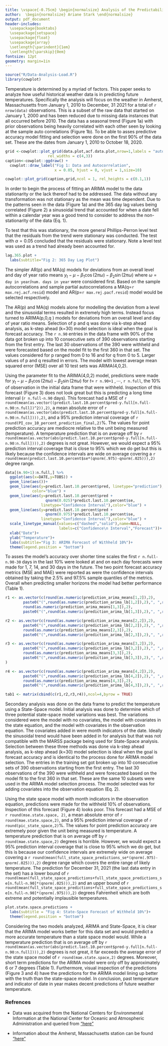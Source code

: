 ```yaml
---
title: \vspace{-0.75cm} \begin{normalsize} Analysis of the Predictability of Weather Data \end{normalsize} \vspace{-0.5cm}
author:  \begin{normalsize} Ariane Stark \end{normalsize}
output: pdf_document
header-includes:
  \usepackage{booktabs}
  \usepackage{setspace}
  \usepackage{float}
  \usepackage{array}
  \setlength{\parindent}{1em}
  \setlength{\parskip}{0em}
fontsize: 12pt
geometry: margin=1in
---
```

```r
source("R/Data-Analysis-Load.R")
library(cowplot)
```


\doublespacing

<!-- Introduction -->

Temperature is determined by a myriad of factors. This paper seeks to analyze how useful historical weather data is in predicting future temperatures. Specifically the analysis will focus on the weather in Amherst, Massachusetts from January 1, 2010 to December, 31 2021 for a total of `r nrow(data)` observations. This is a subset of the raw data that started on January 1, 2000 and has been reduced due to missing data instances that all occurred before 2010. The data has a seasonal trend (Figure 1a) with prior observations being heavily correlated with each other seen by looking at the sample auto correlations (Figure 1b). To be able to asses predictive accuracy model fitting and selection were done on the first 90% of the data set. These are the dates from January 1, 2010 to October 18, 2020.


```r
grid <-cowplot::plot_grid(data.plot,acf.data.plot,nrow=1,labels = "auto",
                   rel_widths = c(4,3)) 
caption<-cowplot::ggdraw() + 
  cowplot::draw_label("Fig 1: Data and Autocorrelation",
                      x = 0.05, hjust = 0, vjust = 1,size=10)

cowplot::plot_grid(caption,grid,ncol = 1, rel_heights = c(0.1,1))
```


<!-- ARIMA Model Selection -->

In order to begin the process of fitting an ARIMA model to the data stationarity or the lack thereof had to be addressed. The data without any transformation was not stationary as the mean was time dependent. Due to the patterns seen in the data (Figure 1a) and the 365 day lag values being correlated (Figure 2) a sinusoidal trend that accounted for when a date fell within a calendar year was a good trend to consider to address the non-stationarity of the data (Eq. 1). 
\begin{equation}
\texttt{Temp.}=X\underline{\beta}; X=[ \underline{1}, \cos(2\pi\omega),\sin(2\pi\omega) ]; \omega=\texttt{day in year}/\texttt{num.days in year} 
\end{equation}

To test that this was stationary, the more general Phillips-Perron level test that the residuals from the trend were stationary was conducted. The test with $\alpha=0.05$ concluded that the residuals were stationary. Note a level test was used as a trend had already been accounted for.



```r
lag.365.plot +
  labs(subtitle="Fig 2: 365 Day Lag Plot")
```




The simpler AR(p) and MA(q) models for deviations from an overall level and day of year ratio means $y_t-\mu -\beta_1\cos(2\pi\omega)-\beta_2\sin(2\pi\omega)$ where $\omega=\texttt{day in year}/\texttt{num. days in year}$ were considered first. Based on the sample autocorrelations and sample partial autocorrelations a MA(q=`r max.rej.acf.resid`) model and AR(p=`r max.rej.pacf.resid`) model would be selected respectively. 

The AR(p) and MA(q) models alone for modelling the deviation from a level and the sinusoidal terms resulted in extremely high terms. Instead focus turned to ARIMA(p,0,q ) models for deviations from an overall level and day of year ratio means. Selection of p and q was done via k-step ahead analysis, as k-step ahead (k=30) model selection is ideal when the goal is forecast accuracy. The `r n.90` entries in the data frame with 90% of the data got broken up into 10 consecutive sets of 390 observations starting from the first entry. The last 30 observations of the 390 were withheld and were forecasted based on the model fit to the first 360 in that set. The values considered for p ranged from 0 to 16 and for q from 0 to 5. Larger values of p and q resulted in errors. The model with lowest average mean squared error (MSE) over all 10 test sets was ARIMA(4,0,2).


 <!-- ARIMA Conclusion -->
 
Using the parameter fit to the ARIMA(4,0,2) model, predictions were made for $y_t-\mu -\beta_1\cos(2\pi\omega)-\beta_2\sin(2\pi\omega)$ for $t=$ `r n.90+1` $,\cdots,$ `r n.full`, the 10% of observation in the initial data frame that were withheld. Inspection of this forecast (Figure 3) does not look great but this is predicting a long time interval (`r n.full-n.90` days). This forecast had a MSE of `r round(mean(as.vector((predict.last.10.percent$pred-y.full[n.full-n.90:n.full])^2)),2)`, a mean absolute error of `r round(mean(as.vector(abs(predict.last.10.percent$pred-y.full[n.full-n.90:n.full]))),2)`, and a 95% prediction interval coverage of `r round(PI_cov_10_percent_prediction_final,2)`%. The values for point prediction accuracy are mediocre relative to the unit being measured (temperature). A temperature prediction that is on average off by `r round(mean(as.vector(abs(predict.last.10.percent$pred-y.full[n.full-n.90:n.full]))),2)` degrees is not great. However, we would expect a 95% prediction interval coverage that is close to 95% which we do get but this is likely because the confidence intervals are wide on average covering a `r round(mean(predict.last.10.percent$se*(qnorm(.975)-qnorm(.025))),2)` degree range.
 
```r
data[(n.90+1):n.full,] %>% 
  ggplot(aes(x=DATE,y=TOBS)) +
  geom_line(aes())+
  geom_line(aes(y=predict.last.10.percent$pred, linetype="prediction"),
            color="blue") +
  geom_line(aes(y=predict.last.10.percent$pred +
                  qnorm(0.025)*predict.last.10.percent$se,
                linetype="Confidence Interval"),color="blue") +
  geom_line(aes(y=predict.last.10.percent$pred +
                  qnorm(0.975)*predict.last.10.percent$se,
                linetype="Confidence Interval"),color="blue") +
  scale_linetype_manual(values=c("dashed","solid"),name=NULL,
                        labels=c("Confidence\n Interval","Forecast"))+
  xlab("Date")+
  ylab("Temperature")+
  labs(subtitle="Fig 3: ARIMA Forecast of Withheld 10%")+
  theme(legend.position = "bottom")
```
 

To asses the model's accuracy over shorter time scales the first `r n.full-n.90-30` days in the last 10% were looked at and on each day forecasts were made for 1, 7, 14, and 30 days in the future. The two point forecast accuracy metrics (MSE and MAE) were reported as were the confidence intervals obtained by taking the 2.5% and 97.5% sample quantiles of the metrics. Overall when predicting smaller horizons the model had better performance (Table 1).
 
```r
r1 <- as.vector(c(round(as.numeric(prediction_arima_means[1,2]),2),
        paste0("(",round(as.numeric(prediction_arima_lb[1,2]),2),", ",round(as.numeric(prediction_arima_ub[1,2]),2),")"),
        round(as.numeric(prediction_arima_means[1,3]),2),
        paste0("(",round(as.numeric(prediction_arima_lb[1,3]),2),", ",round(as.numeric(prediction_arima_ub[1,3]),2),")")))

r2 <- as.vector(c(round(as.numeric(prediction_arima_means[2,2]),2),
        paste0("(",round(as.numeric(prediction_arima_lb[2,2]),2),", ",round(as.numeric(prediction_arima_ub[2,2]),2),")"),
        round(as.numeric(prediction_arima_means[2,3]),2),
        paste0("(",round(as.numeric(prediction_arima_lb[2,3]),2),", ",round(as.numeric(prediction_arima_ub[2,3]),2),")")))

r3 <- as.vector(c(round(as.numeric(prediction_arima_means[3,2]),2),
        paste0("(",round(as.numeric(prediction_arima_lb[3,2]),2),", ",round(as.numeric(prediction_arima_ub[3,2]),2),")"),
        round(as.numeric(prediction_arima_means[3,3]),2),
        paste0("(",round(as.numeric(prediction_arima_lb[3,3]),2),", ",round(as.numeric(prediction_arima_ub[3,3]),2),")"))
)

r4 <- as.vector(c(round(as.numeric(prediction_arima_means[4,2]),2),
        paste0("(",round(as.numeric(prediction_arima_lb[4,2]),2),", ",round(as.numeric(prediction_arima_ub[4,2]),2),")"),
        round(as.numeric(prediction_arima_means[4,3]),2),
        paste0("(",round(as.numeric(prediction_arima_lb[4,3]),2),", ",round(as.numeric(prediction_arima_ub[4,3]),2),")")))

tab1 <- matrix(cbind(c(r1,r2,r3,r4)),ncol=4,byrow = TRUE)

```

\begin{table}[h]
\centering
\begin{tabular}{@{}lcccc@{}}
\toprule
   & \multicolumn{2}{c}{MSE} & \multicolumn{2}{c}{MAE} \\ \midrule
Horizon & Value   & CI  & Value   & CI  \\ \cmidrule(l){2-5} 
1  & `r tab1[1,1]`   & `r tab1[1,2]`   & `r tab1[1,3]`   & `r tab1[1,4]`  \\
7  & `r tab1[2,1]`   & `r tab1[2,2]`   & `r tab1[2,3]`   & `r tab1[2,4]`   \\
14 & `r tab1[3,1]`   & `r tab1[3,2]`   & `r tab1[3,3]`   & `r tab1[3,4]`   \\
30 & `r tab1[4,1]`   & `r tab1[4,2]`   & `r tab1[4,3]`   & `r tab1[4,4]`   \\
Full Prediction & `r round(mean(as.vector((predict.last.10.percent$pred-y.full[n.full-n.90:n.full])^2)),2)`           &        & `r round(mean(as.vector(abs(predict.last.10.percent$pred-y.full[n.full-n.90:n.full]))),2)`           &        \\ \bottomrule
\end{tabular}
\caption{Summary of Point Forecast Accuracy By Horizon}
\label{tab:my-table}
\end{table}
 
 <!-- State-Space Fit -->
 
Secondary analysis was done on the data frame to predict the temperature using a State-Space model. Initial analysis was done to determine which of three potential state-space model variations was best. The variations considered were the model with no covariates, the model with covariates in the state equation, and the model with covariates in the observation equation. The covariates added in were month indicators of the date. Ideally the sinusoidal trend would have been added in for analysis but that was not compatible with the MARSS package being used for State-Space analysis. Selection between these three methods was done via k-step ahead analysis, as k-step ahead (k=30) model selection is ideal when the goal is forecast accuracy and is identical to the process done for ARIMA model selection. The entries in the training set got broken up into 10 consecutive sets of 390 observations starting from the first entry. The last 30 observations of the 390 were withheld and were forecasted based on the model fit to the first 360 in that set. These are the same 10 subsets were used in the ARIMA model selection process. The model selected was for adding covariates into the observation equation (Eq. 2).
 
\begin{align}
\begin{array}{c}
y_t=ax_t+\underline{Z}_t^T\gamma +vt \\
x_t=\phi x_{t-1}+w_t \\
v_t\sim_{\texttt{iid}} N(0,\sigma^2_v);\ w_t\sim_{\texttt{iid}} N(0,\sigma^2_w);\  x_1=\mu
\end{array}
\end{align}
 
 
 
 <!-- State-Space Conclusion -->


Using the state space model with month indicators in the observation equation,  predictions were made for the withheld 10% of observations. Inspection of this forecast (Figure 4) looks poor. This forecast had a MSE of `r round(mse.state.space, 2)`, a mean absolute error of `r round(mae.state.space,2)`, and a 95% prediction interval coverage of `r round(pic_state_space,2)`%. The values for point prediction accuracy are extremely poor given the unit being measured is temperature. A temperature prediction that is on average off by `r round(mae.state.space,2)` degrees is horrible. However, we would expect a 95% prediction interval coverage that is close to 95% which we do get, but this is because our confidence intervals are extremely wide on average covering a `r round(mean(full_state_space_predictions_se*(qnorm(.975)-qnorm(.025))),2)` degree range which covers the entire range of likely temperature. The prediction for December 31, 2021 (the last data entry in the set) has a lower bound of `r round(mean(full_state_space_predictions+full_state_space_predictions_se[n.full-n.90]*(qnorm(.025))),2)` and an upper bound of `r round(mean(full_state_space_predictions+full_state_space_predictions_se[n.full-n.90]*(qnorm(.975))),2)` degrees Fahrenheit which are both extreme and potentially implausible temperatures.



```r
plot.state.space.predictions +
  labs(subtitle = "Fig 4: State-Space Forecast of Withheld 10%")+
  theme(legend.position = "bottom")
```

Considering the two models analyzed, ARIMA and State-Space, it is clear that the ARIMA model works better for this data set and would predict a more accurate temperature than a state space model would. While a temperature prediction that is on average off by `r round(mean(as.vector(abs(predict.last.10.percent$pred-y.full[n.full-n.90:n.full]))),2)` degrees is not great, it far exceeds the average error of the state space model of `r round(mae.state.space,2)` degrees. Moreover, short term predictions for the ARIMA model were only off by approximately 6 or 7 degrees (Table 1). Furthermore, visual inspection of the predictions (Figure 3 and 4) have the predictions for the ARIMA model lining up better with the truth than the state-space model. In conclusion, past temperature and indicator of date in year makes decent predictions of future weather temperature.



\newpage

### Refrences

- Data was acquired from the National Centers for Environmental Information at the National Center for Oceanic and Atmospheric Administration and queried from ["here"](https://www.ncdc.noaa.gov/cdo-web/search?datasetid=GHCND)

- Information about the Amherst, Massachusetts station can be found ["here"](https://www.ncdc.noaa.gov/cdo-web/datasets/GHCND/stations/GHCND:USC00190120/detail)






